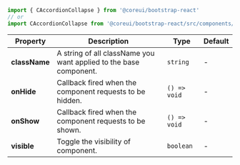 
```jsx
import { CAccordionCollapse } from '@coreui/bootstrap-react'
// or
import CAccordionCollapse from '@coreui/bootstrap-react/src/components/accordion/CAccordionCollapse'
```

| Property | Description | Type | Default |
| --- | --- | --- | --- |
| **className** | A string of all className you want applied to the base component. | `string` | - |
| **onHide** | Callback fired when the component requests to be hidden. | `() => void` | - |
| **onShow** | Callback fired when the component requests to be shown. | `() => void` | - |
| **visible** | Toggle the visibility of component. | `boolean` | - |

